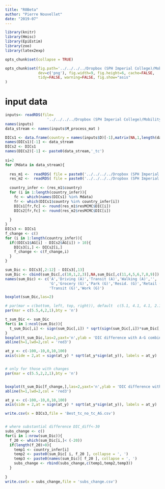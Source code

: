 ```yaml
---
title: "R0Beta"
author: "Pierre Nouvellet"
date: "2019-07"
---
```


```r
library(knitr)
library(Hmisc)
library(EpiEstim)
library(zoo)
library(latex2exp)

opts_chunk$set(collapse = TRUE)

opts_chunk$set(fig.path='../../../../Dropbox (SPH Imperial College)/Mobility.2.0.Save/Saved_file/TableModels_comparision/', fig.keep='high', 
               dev=c('png'), fig.width=9, fig.height=6, cache=FALSE,
               tidy=FALSE, warning=FALSE, fig.show="asis"
)

```

# input data


```r


inputs<- readRDS(file=
                   '../../../../Dropbox (SPH Imperial College)/Mobility.2.0.Save/Saved_file/inputProcessing/Rdata/inputs.rds')
names(inputs)
data_stream <- names(inputs$M_process_mat )

DICs1 <- data.frame(country = names(inputs$D)[-1],matrix(NA,1,length(data_stream)))
names(DICs1)[-1] <- data_stream
DICs2 <- DICs1
names(DICs2)[-1] <- paste0(data_stream,'_tc')
                           
si=2
for (Mdata in data_stream){
  
  res_m1 <-  readRDS( file = paste0('../../../../Dropbox (SPH Imperial College)/Mobility.2.0.Save/Saved_file/FitModels/R0_beta_Over/Rdata/output_over_form_',Mdata,'.rds' ))[[si]]
  res_m2 <-  readRDS( file = paste0('../../../../Dropbox (SPH Imperial College)/Mobility.2.0.Save/Saved_file/FitModels/R0_beta_tD_Over/Rdata/output_over_form_',Mdata,'.rds' ))[[si]]
  
  country_infer <- (res_m1$country)
  for (i in 1:length(country_infer)){
    fc <- which(names(DICs1) %in% Mdata)
    fr <- which(DICs1$country %in% country_infer[i])
    DICs1[fr,fc] <- round(res_m1$resMCMC$DIC[i])
    DICs2[fr,fc] <- round(res_m2$resMCMC$DIC[i])
    
  }
}
DICs3 <- DICs1
f_change <- c()
for (i in 1:length(country_infer)){
  if((DICs1$AG[i] - DICs2$AG[i]) > 10){
    DICs3[i,] <- DICs2[i,]
    f_change <- c(f_change,i)
  }
}

sum_Dic <- DICs3[,2:12] - DICs3[,13]
sum_Dic <- cbind(sum_Dic[,c(10,1,2,3)],NA,sum_Dic[,c(11,4,5,6,7,8,9)])
names(sum_Dic) <- c('A','Driving (A)','Transit (A)','Walking (A)','',
                    'G','Grocery (G)','Park (G)','Resid. (G)','Retail (G)',
                    'Transit (G)','Work (G)')

boxplot(sum_Dic,las=2)

# par(mar = c(bottom, left, top, right)), default  c(5.1, 4.1, 4.1, 2.1).
par(mar = c(5.5,4,2,1),bty = 'n')

t_sum_Dic <- sum_Dic
for(i in 1:ncol(sum_Dic)){
  t_sum_Dic[,i] <- sign(sum_Dic[,i]) * sqrt(sign(sum_Dic[,i])*sum_Dic[,i])
}
boxplot(t_sum_Dic,las=2,yaxt='n',ylab = 'DIC difference with A-G combined')
abline(h=1,lwd=2,col = 'red3')

at_y <- c(-100,-10,0,10,100)
axis(side = 2,at = sign(at_y) * sqrt(at_y*sign(at_y)), labels = at_y)


# only for those with changes
par(mar = c(5.5,2,2,1),bty = 'n')


boxplot(t_sum_Dic[f_change,],las=2,yaxt='n',ylab = 'DIC difference with A-G combined')
abline(h=1,lwd=2,col = 'red3')

at_y <- c(-100,-10,0,10,100)
axis(side = 2,at = sign(at_y) * sqrt(at_y*sign(at_y)), labels = at_y)

write.csv(x = DICs3,file = 'Best_tc_no_tc_AG.csv')


# where substantial difference DIC_diff<-30
subs_change <- c()
for(i in 1:nrow(sum_Dic)){
  f_20 <- which(sum_Dic[i,]< (-20))
  if(length(f_20)>0){
    temp1 <- country_infer[i]
    temp2 <- paste0(sum_Dic[ i, f_20 ], collapse = ', ')
    temp3 <- paste0(names(sum_Dic)[ f_20 ], collapse = ', ')
    subs_change <- rbind(subs_change,c(temp1,temp2,temp3))
  }
  
}
write.csv(x = subs_change,file = 'subs_change.csv')
```
